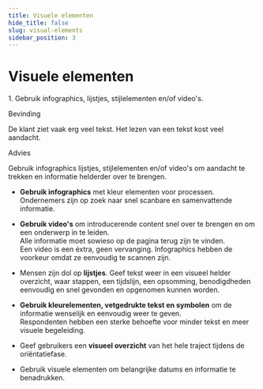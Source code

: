 ```yaml
---
title: Visuele elementen
hide_title: false
slug: visual-elements
sidebar_position: 3
---
```



# Visuele elementen

<Heading type="h2">1. Gebruik infographics, lijstjes, stijlelementen en/of video's.</Heading>

<Heading type="h3">Bevinding</Heading>
<p>De klant ziet vaak erg veel tekst. Het lezen van een tekst kost veel aandacht.</p>

<Heading type="h3">Advies</Heading>
<p>
  Gebruik infographics lijstjes, stijlelementen en/of video's om aandacht te trekken en informatie helderder over te
  brengen.
</p>

- **Gebruik infographics** met kleur elementen voor processen.<br/>
  Ondernemers zijn op zoek naar snel scanbare en samenvattende informatie.
- **Gebruik video's** om introducerende content snel over te brengen en om een onderwerp in te leiden.<br/>
  Alle informatie moet sowieso op de pagina terug zijn te vinden.<br/>
  Een video is een éxtra, geen vervanging. Infographics hebben de voorkeur omdat ze eenvoudig te scannen zijn.
- Mensen zijn dol op **lijstjes**. Geef tekst weer in een visueel helder overzicht, waar stappen, een tijdslijn, een opsomming, benodigdheden eenvoudig en snel gevonden en opgenomen kunnen worden.

- **Gebruik kleurelementen, vetgedrukte tekst en symbolen** om de informatie wenselijk en eenvoudig weer te geven.<br/>
  Respondenten hebben een sterke behoefte voor minder tekst en meer visuele begeleiding.
- Geef gebruikers een **visueel overzicht** van het hele traject tijdens de oriëntatiefase.
- Gebruik visuele elementen om belangrijke datums en informatie te
  benadrukken.
